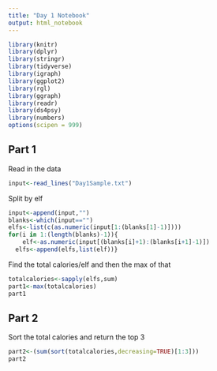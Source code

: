 ```yaml
---
title: "Day 1 Notebook"
output: html_notebook
---
```


```r
library(knitr)
library(dplyr)
library(stringr)
library(tidyverse)
library(igraph)
library(ggplot2)
library(rgl)
library(ggraph)
library(readr)
library(ds4psy)
library(numbers)
options(scipen = 999)
```


## Part 1
Read in the data
```r
input<-read_lines("Day1Sample.txt")
```
Split by elf
```r
input<-append(input,"")
blanks<-which(input=="")
elfs<-list(c(as.numeric(input[1:(blanks[1]-1)])))
for(i in 1:(length(blanks)-1)){
    elf<-as.numeric(input[(blanks[i]+1):(blanks[i+1]-1)])
  elfs<-append(elfs,list(elf))}
```

Find the total calories/elf and then the max of that
```r
totalcalories<-sapply(elfs,sum)
part1<-max(totalcalories)
part1
```

## Part 2
Sort the total calories and return the top 3
```r
part2<-(sum(sort(totalcalories,decreasing=TRUE)[1:3]))
part2
```

